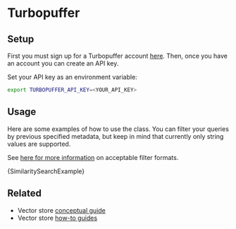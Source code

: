 # Turbopuffer

## Setup

First you must sign up for a Turbopuffer account [here](https://turbopuffer.com/join).
Then, once you have an account you can create an API key.

Set your API key as an environment variable:

```bash
export TURBOPUFFER_API_KEY=<YOUR_API_KEY>
```

## Usage


Here are some examples of how to use the class. You can filter your queries by previous specified metadata, but
keep in mind that currently only string values are supported.

See [here for more information](https://turbopuffer.com/docs/reference/query#filter-parameters) on acceptable filter formats.

<CodeBlock language="typescript">{SimilaritySearchExample}</CodeBlock>


## Related

- Vector store [conceptual guide](/docs/concepts/#vectorstores)
- Vector store [how-to guides](/docs/how_to/#vectorstores)

